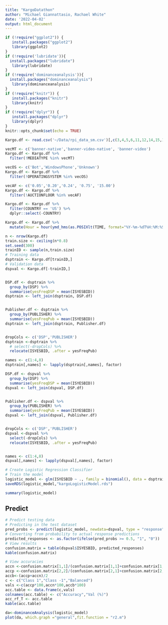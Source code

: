 ```yaml
---
title: "KargoDatathon"
author: "Michael Giannattasio, Rachael White"
date: '2022-04-02'
output: html_document
---
```


```r
if (!require("ggplot2")) {
   install.packages("ggplot2")
   library(ggplot2)
}
if (!require('lubridate')){
  install.packages("lubridate")
   library(lubridate)
} 
if (!require('dominanceanalysis')){
  install.packages("dominanceanalysis")
   library(dominanceanalysis)
} 
if (!require("knitr")) {
   install.packages("knitr")
   library(knitr)
}
if (!require("dplyr")) {
   install.packages("dplyr")
   library(dplyr)
}
knitr::opts_chunk$set(echo = TRUE)
```

```r
Kargo.df <- read.csv('~/Data/rpi_data_sm.csv')[,c(3,4,5,6,11,12,14,15,17)]

vecMT <- c('banner-native','banner-video-native', 'banner-video')
Kargo.df <- Kargo.df %>%
  filter(!MEDIATYPE %in% vecMT)

vecOS <- c('Bot','WindowsPhone','Unknown')
Kargo.df <- Kargo.df %>%
  filter(!OPERATINGSYSTEM %in% vecOS)

vecAF <- c('0.05','0.20','0.24', '0.75', '15.00')
Kargo.df <- Kargo.df %>%
  filter(!AUCTIONFLOOR %in% vecAF)

Kargo.df <- Kargo.df %>%
  filter(COUNTRY == 'US') %>%
  dplyr::select(-COUNTRY)

Kargo.df <- Kargo.df %>%
  mutate(Hour = hour(ymd_hms(as.POSIXlt(TIME, format="%Y-%m-%dT%H:%M:%S"))), TIME=NULL)
```

```r
n <- nrow(Kargo.df)
train.size <- ceiling(n*0.8)
set.seed(300)
trainID <- sample(n,train.size)
# Training data
dsptrain <- Kargo.df[trainID,]
# Validation data
dspval <- Kargo.df[-trainID,]


DSP.df <- dsptrain %>%
  group_by(DSP) %>%
  summarise(yesFreqDSP = mean(ISYESBID))
dsptrain <- left_join(dsptrain, DSP.df)


Publisher.df <- dsptrain %>%
  group_by(PUBLISHER) %>%
  summarise(yesFreqPub = mean(ISYESBID))
dsptrain <- left_join(dsptrain, Publisher.df)


dropCols <- c('DSP','PUBLISHER') 
dsptrain <-dsptrain %>% 
  # select(-dropCols) %>% 
  relocate(ISYESBID, .after = yesFreqPub)

names <- c(1:4,8)
dsptrain[,names] <- lapply(dsptrain[,names], factor)
```

```r
DSP.df <- dspval %>%
  group_by(DSP) %>%
  summarise(yesFreqDSP = mean(ISYESBID))
dspval <- left_join(dspval, DSP.df)


Publisher.df <- dspval %>%
  group_by(PUBLISHER) %>%
  summarise(yesFreqPub = mean(ISYESBID))
dspval <- left_join(dspval, Publisher.df)


dropCols <- c('DSP','PUBLISHER') 
dspval <-dspval %>% 
  select(-dropCols) %>% 
  relocate(ISYESBID, .after = yesFreqPub)


names <- c(1:4,8)
dspval[,names] <- lapply(dspval[,names], factor)
```

```r
# Create Logistic Regression Classifier
# Train the model
logistic_model <- glm(ISYESBID ~ ., family = binomial(), data = dsptrain)
saveRDS(logistic_model,"kargoLogisticModel.rds")
```

```r
summary(logistic_model)
```

## Predict
```r
# Predict testing data
# Predicting in the test dataset
pred_probs <- predict(logistic_model, newdata=dspval, type = "response")
# Converting from probability to actual response predictions
predicted_responses <- as.factor(ifelse(pred_probs >= 0.5, "1", "0"))
# View results
confusion.matrix = table(dspval$ISYESBID, predicted_responses)
kable(confusion.matrix)
```

```r
# View accuracies
accn <-confusion.matrix[1,1]/(confusion.matrix[1,1]+confusion.matrix[1,2])
accp <-confusion.matrix[2,2]/(confusion.matrix[2,1]+confusion.matrix[2,2])
accb<-(accp+accn)/2
c <- c("Class 1","Class -1","Balanced")
vals <-c(accp*100,accn*100,accb*100)
acc.table <- data.frame(c,vals)
colnames(acc.table) <- c("Accuracy","Val (%)")
acc_rf_T <- acc.table
kable(acc.table)
```

```r
da<-dominanceAnalysis(logistic_model)
plot(da, which.graph ="general",fit.function = "r2.m")
```
